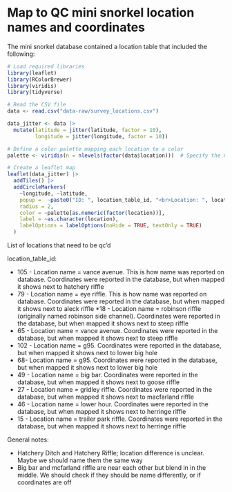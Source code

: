 
# Map to QC mini snorkel location names and coordinates

The mini snorkel database contained a location table that included the following:

```r
# Load required libraries
library(leaflet)
library(RColorBrewer)
library(viridis)
library(tidyverse)
```


```r
# Read the CSV file
data <- read.csv("data-raw/survey_locations.csv")

data_jitter <- data |> 
  mutate(latitude = jitter(latitude, factor = 10),
         longitude = jitter(longitude, factor = 10))
```


```r
# Define a color palette mapping each location to a color
palette <- viridis(n = nlevels(factor(data$location)))  # Specify the number of colors based on the number of unique locations
```

```r
# Create a leaflet map
leaflet(data_jitter) |> 
  addTiles() |> 
  addCircleMarkers(
    ~longitude, ~latitude,
    popup =  ~paste0("ID: ", location_table_id, "<br>Location: ", location),
    radius = 2,
    color = ~palette[as.numeric(factor(location))],
    label = ~as.character(location),
    labelOptions = labelOptions(noHide = TRUE, textOnly = TRUE)
  )
```

List of locations that need to be qc'd

location_table_id:

   * 105 - Location name = vance avenue. This is how name was reported on database. Coordinates were reported in the database, but when mapped it shows next to hatchery riffle
   * 79 - Location name = eye riffle. This is how name was reported on database. Coordinates were reported in the database, but when mapped it shows next to aleck riffle
   *18 - Location name = robinson riffle (originally named robinson side channel). Coordinates were reported in the database, but when mapped it shows next to steep riffle
   * 65 - Location name = vance avenue. Coordinates were reported in the database, but when mapped it shows next to steep riffle
   * 102 - Location name = g95. Coordinates were reported in the database, but when mapped it shows next to lower big hole
   * 68- Location name = g95. Coordinates were reported in the database, but when mapped it shows next to lower big hole
   * 49 - Location name = big bar. Coordinates were reported in the database, but when mapped it shows next to goose riffle
   * 27 - Location name = gridley riffle. Coordinates were reported in the database, but when mapped it shows next to macfarland riffle
   * 46 - Location name = lower hour. Coordinates were reported in the database, but when mapped it shows next to herringe riffle
   * 15 - Location name = trailer park riffle. Coordinates were reported in the database, but when mapped it shows next to herringe riffle
   
   
   
General notes:

  * Hatchery Ditch and Hatchery Riffle; location difference is unclear. Maybe we should name them the same way
  * Big bar and mcfarland riffle are near each other but blend in in the middle. We should check if they should be name differently, or if coordinates are off
   
